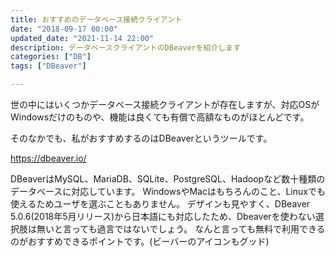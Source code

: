 ```yaml
---
title: おすすめのデータベース接続クライアント
date: "2018-09-17 00:00"
updated_date: "2021-11-14 22:00"
description: データベースクライアントのDBeaverを紹介します
categories: ["DB"]
tags: ["DBeaver"]

---
```

世の中にはいくつかデータベース接続クライアントが存在しますが、対応OSがWindowsだけのものや、機能は良くても有償で高額なものがほとんどです。

そのなかでも、私がおすすめするのはDBeaverというツールです。

https://dbeaver.io/

DBeaverはMySQL、MariaDB、SQLite、PostgreSQL、Hadoopなど数十種類のデータベースに対応しています。
WindowsやMacはもちろんのこと、Linuxでも使えるためユーザを選ぶこともありません。
デザインも見やすく、DBeaver 5.0.6(2018年5月リリース)から日本語にも対応したため、Dbeaverを使わない選択肢は無いと言っても過言ではないでしょう。
なんと言っても無料で利用できるのがおすすめできるポイントです。(ビーバーのアイコンもグッド)

